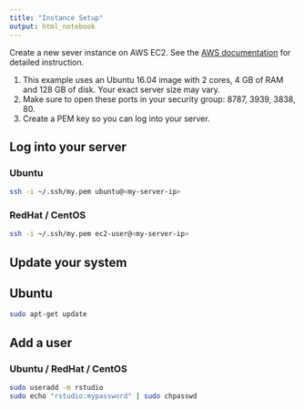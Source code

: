 ```yaml
---
title: "Instance Setup"
output: html_notebook
---
```


Create a new sever instance on AWS EC2. See the [AWS documentation](https://docs.aws.amazon.com/AWSEC2/latest/WindowsGuide/EC2_GetStarted.html) for detailed instruction.

1. This example uses an Ubuntu 16.04 image with 2 cores, 4 GB of RAM and 128 GB of disk. Your exact server size may vary. 
2. Make sure to open these ports in your security group: 8787, 3939, 3838, 80.
3. Create a PEM key so you can log into your server.

## Log into your server

### Ubuntu

```bash
ssh -i ~/.ssh/my.pem ubuntu@<my-server-ip>
```

### RedHat / CentOS
```bash
ssh -i ~/.ssh/my.pem ec2-user@<my-server-ip>
```

## Update your system

## Ubuntu 

```bash
sudo apt-get update
```

## Add a user

### Ubuntu / RedHat / CentOS

```bash
sudo useradd -m rstudio
sudo echo "rstudio:mypassword" | sudo chpasswd
```

